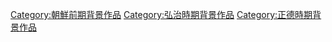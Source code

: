 {{朝鮮王朝背景作品分類導航|背景作品}}

[[Category:朝鮮前期背景作品|Category:朝鮮前期背景作品]]
[[Category:弘治時期背景作品|Category:弘治時期背景作品]]
[[Category:正德時期背景作品|Category:正德時期背景作品]]